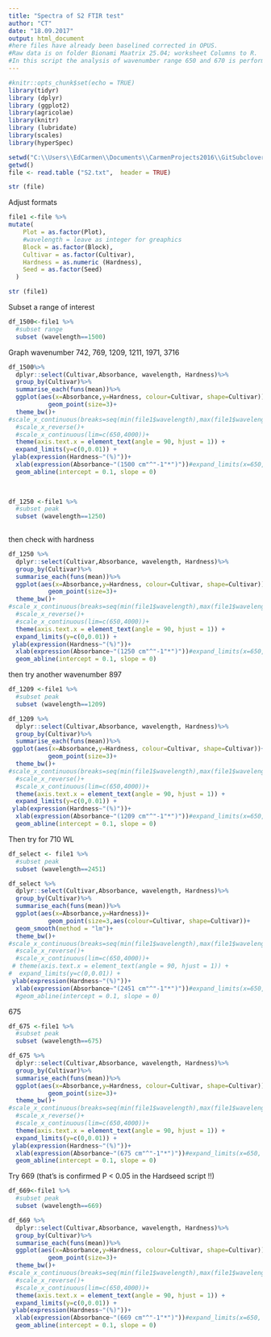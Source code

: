 ```yaml
---
title: "Spectra of S2 FTIR test"
author: "CT"
date: "18.09.2017"
output: html_document
#here files have already been baselined corrected in OPUS. 
#Raw data is on folder Bionami Maatrix 25.04; worksheet Columns to R.
#In this script the analysis of wavenumber range 650 and 670 is performed. find peaks in this region   
---
```



```r
#knitr::opts_chunk$set(echo = TRUE)
library(tidyr)
library (dplyr)
library (ggplot2)
library(agricolae)
library(knitr)
library (lubridate)
library(scales)
library(hyperSpec)

```


```r
setwd("C:\\Users\\EdCarmen\\Documents\\CarmenProjects2016\\GitSubclover\\FTIR_S2")
getwd()
file <- read.table ("S2.txt",  header = TRUE)

str (file)

```
Adjust formats 

```r

file1 <-file %>%
mutate(
    Plot = as.factor(Plot),
    #wavelength = leave as integer for greaphics 
    Block = as.factor(Block),
    Cultivar = as.factor(Cultivar),
    Hardness = as.numeric (Hardness),
    Seed = as.factor(Seed)
  )  

str (file1)


```
Subset a range of interest


```r

df_1500<-file1 %>%
  #subset range 
  subset (wavelength==1500)

```


Graph wavenumber 742, 769, 1209, 1211, 1971, 3716


```r

df_1500%>%
  dplyr::select(Cultivar,Absorbance, wavelength, Hardness)%>%
  group_by(Cultivar)%>%
  summarise_each(funs(mean))%>%
  ggplot(aes(x=Absorbance,y=Hardness, colour=Cultivar, shape=Cultivar))+
           geom_point(size=3)+
  theme_bw()+
#scale_x_continuous(breaks=seq(min(file1$wavelength),max(file1$wavelength),10))+
  #scale_x_reverse()+
  #scale_x_continuous(lim=c(650,4000))+
  theme(axis.text.x = element_text(angle = 90, hjust = 1)) +
  expand_limits(y=c(0,0.01)) +
 ylab(expression(Hardness~"(%)"))+
  xlab(expression(Absorbance~"(1500 cm"^"-1"*")"))#expand_limits(x=650, 4000)+
  geom_abline(intercept = 0.1, slope = 0)
  
  


```
  

```r

df_1250 <-file1 %>%
  #subset peak
  subset (wavelength==1250)
  

```

then check with hardness 

```r
df_1250 %>%
  dplyr::select(Cultivar,Absorbance, wavelength, Hardness)%>%
  group_by(Cultivar)%>%
  summarise_each(funs(mean))%>%
  ggplot(aes(x=Absorbance,y=Hardness, colour=Cultivar, shape=Cultivar))+
           geom_point(size=3)+
  theme_bw()+
#scale_x_continuous(breaks=seq(min(file1$wavelength),max(file1$wavelength),10))+
  #scale_x_reverse()+
  #scale_x_continuous(lim=c(650,4000))+
  theme(axis.text.x = element_text(angle = 90, hjust = 1)) +
  expand_limits(y=c(0,0.01)) +
 ylab(expression(Hardness~"(%)"))+
  xlab(expression(Absorbance~"(1250 cm"^"-1"*")"))#expand_limits(x=650, 4000)+
  geom_abline(intercept = 0.1, slope = 0)

```

then try another wavenumber 897

```r

df_1209 <-file1 %>%
  #subset peak
  subset (wavelength==1209)

```



```r

df_1209 %>%
  dplyr::select(Cultivar,Absorbance, wavelength, Hardness)%>%
  group_by(Cultivar)%>%
  summarise_each(funs(mean))%>%
 ggplot(aes(x=Absorbance,y=Hardness, colour=Cultivar, shape=Cultivar))+
           geom_point(size=3)+
  theme_bw()+
#scale_x_continuous(breaks=seq(min(file1$wavelength),max(file1$wavelength),10))+
  #scale_x_reverse()+
  #scale_x_continuous(lim=c(650,4000))+
  theme(axis.text.x = element_text(angle = 90, hjust = 1)) +
  expand_limits(y=c(0,0.01)) +
 ylab(expression(Hardness~"(%)"))+
  xlab(expression(Absorbance~"(1209 cm"^"-1"*")"))#expand_limits(x=650, 4000)+
  geom_abline(intercept = 0.1, slope = 0)
```

Then try for 710 WL 

```r
df_select <- file1 %>%
  #subset peak
  subset (wavelength==2451)


```



```r
df_select %>%
  dplyr::select(Cultivar,Absorbance, wavelength, Hardness)%>%
  group_by(Cultivar)%>%
  summarise_each(funs(mean))%>%
  ggplot(aes(x=Absorbance,y=Hardness))+
           geom_point(size=3,aes(colour=Cultivar, shape=Cultivar))+
  geom_smooth(method = "lm")+
  theme_bw()+
#scale_x_continuous(breaks=seq(min(file1$wavelength),max(file1$wavelength),10))+
  #scale_x_reverse()+
  #scale_x_continuous(lim=c(650,4000))+
 # theme(axis.text.x = element_text(angle = 90, hjust = 1)) +
#  expand_limits(y=c(0,0.01)) +
 ylab(expression(Hardness~"(%)"))+
  xlab(expression(Absorbance~"(2451 cm"^"-1"*")"))#expand_limits(x=650, 4000)+
  #geom_abline(intercept = 0.1, slope = 0)

```


675

```r
df_675 <-file1 %>%
  #subset peak
  subset (wavelength==675)

```



```r
df_675 %>%
  dplyr::select(Cultivar,Absorbance, wavelength, Hardness)%>%
  group_by(Cultivar)%>%
  summarise_each(funs(mean))%>%
  ggplot(aes(x=Absorbance,y=Hardness, colour=Cultivar, shape=Cultivar))+
           geom_point(size=3)+
  theme_bw()+
#scale_x_continuous(breaks=seq(min(file1$wavelength),max(file1$wavelength),10))+
  #scale_x_reverse()+
  #scale_x_continuous(lim=c(650,4000))+
  theme(axis.text.x = element_text(angle = 90, hjust = 1)) +
  expand_limits(y=c(0,0.01)) +
 ylab(expression(Hardness~"(%)"))+
  xlab(expression(Absorbance~"(675 cm"^"-1"*")"))#expand_limits(x=650, 4000)+
  geom_abline(intercept = 0.1, slope = 0)

```





Try 669 (that's is confirmed P < 0.05 in the Hardseed script !!)

```r

df_669<-file1 %>%
  #subset peak
  subset (wavelength==669)

```



```r

df_669 %>%
  dplyr::select(Cultivar,Absorbance, wavelength, Hardness)%>%
  group_by(Cultivar)%>%
  summarise_each(funs(mean))%>%
  ggplot(aes(x=Absorbance,y=Hardness, colour=Cultivar, shape=Cultivar))+
           geom_point(size=3)+
  theme_bw()+
#scale_x_continuous(breaks=seq(min(file1$wavelength),max(file1$wavelength),10))+
  #scale_x_reverse()+
  #scale_x_continuous(lim=c(650,4000))+
  theme(axis.text.x = element_text(angle = 90, hjust = 1)) +
  expand_limits(y=c(0,0.01)) +
 ylab(expression(Hardness~"(%)"))+
  xlab(expression(Absorbance~"(669 cm"^"-1"*")"))#expand_limits(x=650, 4000)+
  geom_abline(intercept = 0.1, slope = 0)


```

